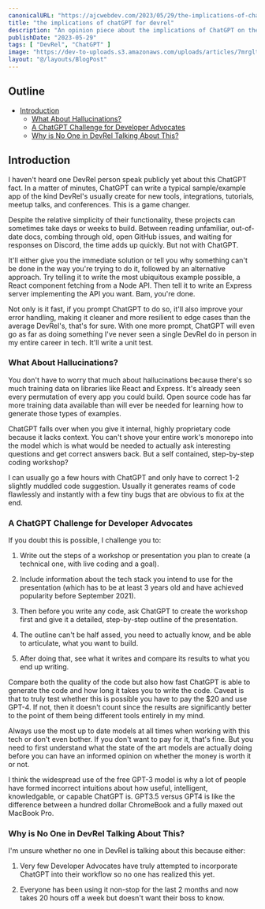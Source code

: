 ```yaml
---
canonicalURL: "https://ajcwebdev.com/2023/05/29/the-implications-of-chatgpt-for-devrel/"
title: "the implications of chatGPT for devrel"
description: "An opinion piece about the implications of ChatGPT on the workflows and careers of Developer Advocates and others working in the DevRel field."
publishDate: "2023-05-29"
tags: [ "DevRel", "ChatGPT" ]
image: "https://dev-to-uploads.s3.amazonaws.com/uploads/articles/7mrgltnlcp11ja4uzmjo.png"
layout: "@/layouts/BlogPost"
---
```


## Outline

- [Introduction](#introduction)
  - [What About Hallucinations?](#what-about-hallucinations)
  - [A ChatGPT Challenge for Developer Advocates](#a-chatgpt-challenge-for-developer-advocates)
  - [Why is No One in DevRel Talking About This?](#why-is-no-one-in-devrel-talking-about-this)

## Introduction

I haven't heard one DevRel person speak publicly yet about this ChatGPT fact. In a matter of minutes, ChatGPT can write a typical sample/example app of the kind DevRel's usually create for new tools, integrations, tutorials, meetup talks, and conferences. This is a game changer.

Despite the relative simplicity of their functionality, these projects can sometimes take days or weeks to build. Between reading unfamiliar, out-of-date docs, combing through old, open GitHub issues, and waiting for responses on Discord, the time adds up quickly. But not with ChatGPT.

It'll either give you the immediate solution or tell you why something can't be done in the way you're trying to do it, followed by an alternative approach. Try telling it to write the most ubiquitous example possible, a React component fetching from a Node API. Then tell it to write an Express server implementing the API you want. Bam, you're done.

Not only is it fast, if you prompt ChatGPT to do so, it'll also improve your error handling, making it cleaner and more resilient to edge cases than the average DevRel's, that's for sure. With one more prompt, ChatGPT will even go as far as doing something I've never seen a single DevRel do in person in my entire career in tech. It'll write a unit test.

### What About Hallucinations?

You don't have to worry that much about hallucinations because there's so much training data on libraries like React and Express. It's already seen every permutation of every app you could build. Open source code has far more training data available than will ever be needed for learning how to generate those types of examples.

ChatGPT falls over when you give it internal, highly proprietary code because it lacks context. You can't shove your entire work's monorepo into the model which is what would be needed to actually ask interesting questions and get correct answers back. But a self contained, step-by-step coding workshop?

I can usually go a few hours with ChatGPT and only have to correct 1-2 slightly muddled code suggestion. Usually it generates reams of code flawlessly and instantly with a few tiny bugs that are obvious to fix at the end.

### A ChatGPT Challenge for Developer Advocates

If you doubt this is possible, I challenge you to:

1. Write out the steps of a workshop or presentation you plan to create (a technical one, with live coding and a goal).

2. Include information about the tech stack you intend to use for the presentation (which has to be at least 3 years old and have achieved popularity before September 2021).

3. Then before you write any code, ask ChatGPT to create the workshop first and give it a detailed, step-by-step outline of the presentation.

4. The outline can't be half assed, you need to actually know, and be able to articulate, what you want to build.

5. After doing that, see what it writes and compare its results to what you end up writing.

Compare both the quality of the code but also how fast ChatGPT is able to generate the code and how long it takes you to write the code. Caveat is that to truly test whether this is possible you have to pay the $20 and use GPT-4. If not, then it doesn't count since the results are significantly better to the point of them being different tools entirely in my mind.

Always use the most up to date models at all times when working with this tech or don't even bother. If you don't want to pay for it, that's fine. But you need to first understand what the state of the art models are actually doing before you can have an informed opinion on whether the money is worth it or not.

I think the widespread use of the free GPT-3 model is why a lot of people have formed incorrect intuitions about how useful, intelligent, knowledgable, or capable ChatGPT is. GPT3.5 versus GPT4 is like the difference between a hundred dollar ChromeBook and a fully maxed out MacBook Pro.

### Why is No One in DevRel Talking About This?

I'm unsure whether no one in DevRel is talking about this because either:

1. Very few Developer Advocates have truly attempted to incorporate ChatGPT into their workflow so no one has realized this yet.

2. Everyone has been using it non-stop for the last 2 months and now takes 20 hours off a week but doesn't want their boss to know.